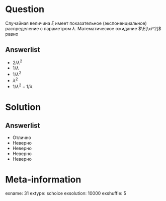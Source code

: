 Question
========
Случайная величина $\xi$ имеет показательное (экспоненциальное) распределение с параметром $\lambda$. Математическое ожидание $\E[\xi^2]$ равно
  

Answerlist
----------
*   $2/\lambda^2$ 
*   $1/\lambda$ 
*   $1/\lambda^2$ 
*   $\lambda^2$ 
*   $1/\lambda^2 - 1/ \lambda$ 

Solution
========

Answerlist
----------
*  Отлично
*  Неверно
*  Неверно
*  Неверно
*  Неверно

Meta-information
================
exname: 31
extype: schoice
exsolution: 10000
exshuffle: 5
